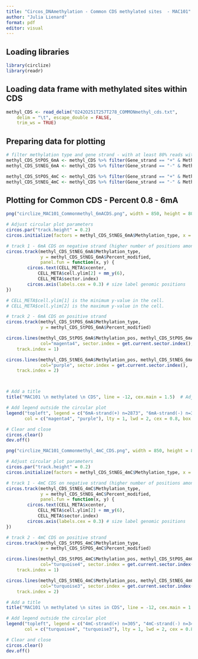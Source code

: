 ```yaml
---
title: "Circos_DNAmethylation - Common CDS methylated sites  - MAC101"
author: "Julia Lienard"
format: pdf
editor: visual
---
```


## Loading libraries

```r
library(circlize)
library(readr)
```

## Loading data frame with methylated sites within CDS

```r
methyl_CDS <- read_delim("O242O251T257T278_COMMONmethyl_cds.txt", 
    delim = "\t", escape_double = FALSE, 
    trim_ws = TRUE)

```

## Preparing data for plotting

```r
# filter methylation type and gene strand - with at least 80% reads with methylated site
methyl_CDS_StPOS_6mA <- methyl_CDS %>% filter(Gene_strand == "+" & Methylation_type == "6mA" & Percent_modified > 0.8)
methyl_CDS_StNEG_6mA <- methyl_CDS %>% filter(Gene_strand == "-" & Methylation_type == "6mA" & Percent_modified > 0.8)

methyl_CDS_StPOS_4mC <- methyl_CDS %>% filter(Gene_strand == "+" & Methylation_type == "4mC" & Percent_modified > 0.8)
methyl_CDS_StNEG_4mC <- methyl_CDS %>% filter(Gene_strand == "-" & Methylation_type == "4mC" & Percent_modified > 0.8)
```

## Plotting for Common CDS - Percent 0.8 - 6mA

```r
png("circlize_MAC101_Commonmethyl_6mACDS.png", width = 850, height = 800, res = 150)  # Set resolution and dimensions

# Adjust circular plot parameters
circos.par("track.height" = 0.2)
circos.initialize(factors = methyl_CDS_StNEG_6mA$Methylation_type, x = methyl_CDS_StNEG_6mA$Methylation_pos)

# track 1 - 6mA CDS on negative strand (higher number of positions among df)
circos.track(methyl_CDS_StNEG_6mA$Methylation_type, 
             y = methyl_CDS_StNEG_6mA$Percent_modified,
             panel.fun = function(x, y) {
        circos.text(CELL_META$xcenter, 
            CELL_META$cell.ylim[2] + mm_y(6), 
            CELL_META$sector.index)
        circos.axis(labels.cex = 0.3) # size label genomic positions
})

# CELL_META$cell.ylim[1] is the minimum y-value in the cell.
# CELL_META$cell.ylim[2] is the maximum y-value in the cell.

# track 2 - 6mA CDS on positive strand
circos.track(methyl_CDS_StPOS_6mA$Methylation_type, 
             y = methyl_CDS_StPOS_6mA$Percent_modified)

circos.lines(methyl_CDS_StPOS_6mA$Methylation_pos, methyl_CDS_StPOS_6mA$Percent_modified, type = "h", straight = FALSE,
             col="magenta4", sector.index = get.current.sector.index(),
    track.index = 1)

circos.lines(methyl_CDS_StNEG_6mA$Methylation_pos, methyl_CDS_StNEG_6mA$Percent_modified, type = "h", straight = FALSE,
             col="purple", sector.index = get.current.sector.index(),
    track.index = 2)



# Add a title
title("MAC101 \n methylated \n CDS", line = -12, cex.main = 1.5)  # Adjust line for vertical position and size as needed

# Add legend outside the circular plot
legend("topleft", legend = c("6mA-strand(+) n=2873", "6mA-strand(-) n=3136"),
       col = c("magenta4", "purple"), lty = 1, lwd = 2, cex = 0.8, box.lty = 0)  # Customize position and style

# Clear and close
circos.clear()
dev.off()

```

```r
png("circlize_MAC101_Commonmethyl_4mC_CDS.png", width = 850, height = 800, res = 150)  # Set resolution and dimensions

# Adjust circular plot parameters
circos.par("track.height" = 0.2)
circos.initialize(factors = methyl_CDS_StNEG_4mC$Methylation_type, x = methyl_CDS_StNEG_4mC$Methylation_pos)

# track 1 - 4mC CDS on negative strand (higher number of positions among df)
circos.track(methyl_CDS_StNEG_4mC$Methylation_type, 
             y = methyl_CDS_StNEG_4mC$Percent_modified,
             panel.fun = function(x, y) {
        circos.text(CELL_META$xcenter, 
            CELL_META$cell.ylim[2] + mm_y(6), 
            CELL_META$sector.index)
        circos.axis(labels.cex = 0.3) # size label genomic positions
})

# track 2 - 4mC CDS on positive strand
circos.track(methyl_CDS_StPOS_4mC$Methylation_type, 
             y = methyl_CDS_StPOS_4mC$Percent_modified)

circos.lines(methyl_CDS_StPOS_4mC$Methylation_pos, methyl_CDS_StPOS_4mC$Percent_modified, type = "h", straight = FALSE,
             col="turquoise4", sector.index = get.current.sector.index(),
    track.index = 1)

circos.lines(methyl_CDS_StNEG_4mC$Methylation_pos, methyl_CDS_StNEG_4mC$Percent_modified, type = "h", straight = FALSE,
             col="turquoise3", sector.index = get.current.sector.index(),
    track.index = 2)

# Add a title
title("MAC101 \n methylated \n sites in CDS", line = -12, cex.main = 1.5)  # Adjust line for vertical position and size as needed

# Add legend outside the circular plot
legend("topleft", legend = c("4mC-strand(+) n=305", "4mC-strand(-) n=346"),
       col = c("turquoise4", "turquoise3"), lty = 1, lwd = 2, cex = 0.8, box.lty = 0)  # Customize position and style

# Clear and close
circos.clear()
dev.off()
```
